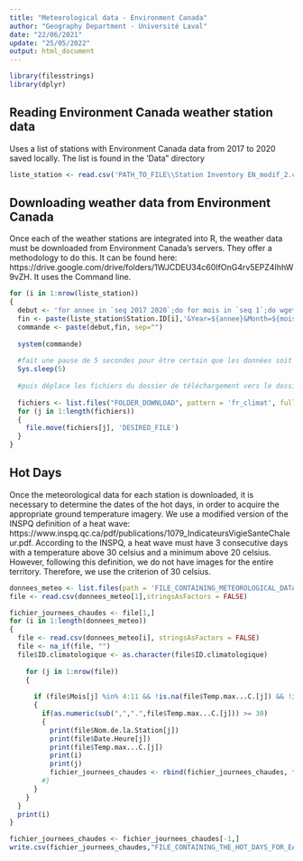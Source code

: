 ```yaml
---
title: "Meteorological data - Environment Canada"
author: "Geography Department - Université Laval"
date: "22/06/2021"
update: "25/05/2022"
output: html_document
---
```


```r
library(filesstrings)
library(dplyr)
```

## Reading Environment Canada weather station data
Uses a list of stations with Environment Canada data from 2017 to 2020 saved locally. The list is found in the 'Data" directory

```r
liste_station <- read.csv('PATH_TO_FILE\\Station Inventory EN_modif_2.csv')
```

## Downloading weather data from Environment Canada
Once each of the weather stations are integrated into R, the weather data must be downloaded from Environment Canada's servers. They offer a methodology to do this. It can be found here: https://drive.google.com/drive/folders/1WJCDEU34c60IfOnG4rv5EPZ4IhhW9vZH. It uses the Command line.

```r
for (i in 1:nrow(liste_station))
{
  debut <- 'for annee in `seq 2017 2020`;do for mois in `seq 1`;do wget --content-disposition "https://climat.meteo.gc.ca/climate_data/bulk_data_f.html?format=csv&stationID='
  fin <- paste(liste_station$Station.ID[i],'&Year=${annee}&Month=${mois}&Day=14&timeframe=2&submit=++T%C3%A9l%C3%A9charger+% D%0Ades+donn%C3%A9es" ;done;done', sep = "")
  commande <- paste(debut,fin, sep="")
 
  system(commande)
  
  #fait une pause de 5 secondes pour être certain que les données soit toutes téléchargées
  Sys.sleep(5)
  
  #puis déplace les fichiers du dossier de téléchargement vers le dossier désiré.
  
  fichiers <- list.files("FOLDER_DOWNLOAD", pattern = 'fr_climat', full.names = TRUE)
  for (j in 1:length(fichiers))
  {
    file.move(fichiers[j], 'DESIRED_FILE')     
  }
}
```

## Hot Days
Once the meteorological data for each station is downloaded, it is necessary to determine the dates of the hot days, in order to acquire the appropriate ground temperature imagery. We use a modified version of the INSPQ definition of a heat wave: https://www.inspq.qc.ca/pdf/publications/1079_IndicateursVigieSanteChaleur.pdf. According to the INSPQ, a heat wave must have 3 consecutive days with a temperature above 30 celsius and a minimum above 20 celsius. However, following this definition, we do not have images for the entire territory. Therefore, we use the criterion of 30 celsius.


``` r

donnees_meteo <- list.files(path = 'FILE_CONTAINING_METEOROLOGICAL_DATA', full.names = TRUE)
file <- read.csv(donnees_meteo[1],stringsAsFactors = FALSE) 

fichier_journees_chaudes <- file[1,]
for (i in 1:length(donnees_meteo))
{
  file <- read.csv(donnees_meteo[i], stringsAsFactors = FALSE)
  file <- na_if(file, "")
  file$ID.climatologique <- as.character(file$ID.climatologique)
  
    for (j in 1:nrow(file))
    {
      
      if (file$Mois[j] %in% 4:11 && !is.na(file$Temp.max...C.[j]) && !is.na(file$Temp.min...C.[j]))
      {
        if(as.numeric(sub(",",".",file$Temp.max...C.[j])) >= 30)
        {
          print(file$Nom.de.la.Station[j])
          print(file$Date.Heure[j])
          print(file$Temp.max...C.[j])
          print(i)
          print(j)
          fichier_journees_chaudes <- rbind(fichier_journees_chaudes, file[j,])
        #}
      }
    }
  }
  print(i)
}

fichier_journees_chaudes <- fichier_journees_chaudes[-1,]
write.csv(fichier_journees_chaudes,"FILE_CONTAINING_THE_HOT_DAYS_FOR_EACH_STATION")
```